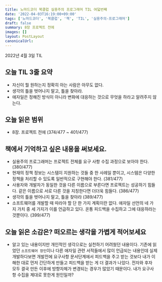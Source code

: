```yaml
---
title: 노마드코더 북클럽 실용주의 프로그래머 TIL 여덟번째
date: '2022-04-03T16:19:00+09:00'
tags: ['노마드코더', '북클럽', '책', 'TIL', '실용주의-프로그래머']
draft: false
summary: 8장 프로젝트 전에
images: []
layout: PostLayout
canonicalUrl:
---
```


2022년 4월 3일 TIL

## 오늘 TIL 3줄 요약

- 자신이 뭘 원하는지 정확히 아는 사람은 아무도 없다.
- 생각의 틀을 벗어나지 말고, 틀을 찾아라.
- 애자일은 정해진 방식이 아니라 변화에 대응하는 것으로 무엇을 하라고 알려주지 않는다.

## 오늘 읽은 범위

- 8장. 프로젝트 전에 (374/477 ~ 401/477)

## 책에서 기억하고 싶은 내용을 써보세요.

- 실용주의 프로그래머는 프로젝트 전체를 요구 사항 수집 과정으로 보아야 한다. (380/477)
- 현재의 정책 정보는 시스템이 지원하는 것들 중 한 사례일 뿐이고, 시스템은 다양한 정책을 처리할 수 있도록 일반적으로 구현해야 한다. (381/477)
- 사용자와 개발자가 동일한 것을 다른 이름으로 부른다면 프로젝트는 성공하기 힘들다. 같은 이름으로 서로 다른 것을 지칭한다면 더더욱 힘들다. (386/477)
- 생각의 틀을 벗어나지 말고, 틀을 찾아라 (389/477)
- 소프트웨어를 개발할 때 따라야 할 단 한 가지 계획이란 없다. 애자일 선언의 네 가지 가치 중 세 가지가 이를 언급하고 있다. 온통 피드백을 수집하고 그에 대응하라는 것뿐이다. (399/477)

## 오늘 읽은 소감은? 떠오르는 생각을 가볍게 적어보세요

- 알고 있는 내용이지만 개인적인 생각으로는 실천하기 어려웠던 내용이다. 기존에 읽었던 `소프트웨어 장인`이나 다른 애자일 관련 서적들에서 많이 언급되는 내용인데 실제 개발하다보면 개발전에 요구사항 문서단계에서 피드백을 주고 받는 것보다 내가 이해한 대로 먼저 간단하게 만들고 피드백을 받는 게 더 결과가 나았다. 전자와 후자 모두 결국 만든 이후에 방향자체가 변경되는 경우가 많았기 때문이다. 내가 요구사항 수집을 제대로 못한게 원인일까?
